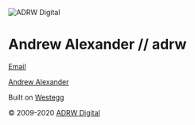 ![ADRW Digital](/img/logos/h.png)

# Andrew Alexander // adrw

[Email][email]

[Andrew Alexander][afm]

Built on [Westegg][we]

&copy; 2009-2020 [ADRW Digital][digital]

[email]: mailto:contact@adrw.xyz
[digital]: /adrw-digital
[afm]: https://andrew.fm/
[we]: http://repo.westegg.xyz/
